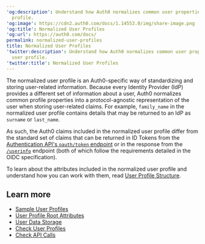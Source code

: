 ---
'og:description': Understand how Auth0 normalizes common user properties in the user
  profile.
'og:image': https://cdn2.auth0.com/docs/1.14553.0/img/share-image.png
'og:title': Normalized User Profiles
'og:url': https://auth0.com/docs/
permalink: normalized-user-profiles
title: Normalized User Profiles
'twitter:description': Understand how Auth0 normalizes common user properties in the
  user profile.
'twitter:title': Normalized User Profiles
---
The normalized user profile is an Auth0-specific way of standardizing and storing user-related information. Because every <Tooltip tip="Identity Provider (IdP): Service that stores and manages digital identities." cta="View Glossary" href="/docs/glossary?term=Identity+Provider">Identity Provider</Tooltip> (IdP) provides a different set of information about a user, Auth0 normalizes common profile properties into a protocol-agnostic representation of the user when storing user-related claims. For example, `family_name` in the normalized user profile contains details that may be returned to an IdP as `surname` or `last_name`.

As such, the Auth0 claims included in the normalized user profile differ from the standard set of claims that can be returned in <Tooltip tip="ID Token: Credential meant for the client itself, rather than for accessing a resource." cta="View Glossary" href="/docs/glossary?term=ID+Tokens">ID Tokens</Tooltip> from the [Authentication API's `oauth/token` endpoint](https://auth0.com/docs/api/authentication#get-token) or in the response from the [`/userinfo`](https://auth0.com/docs/api/authentication#user-profile) endpoint (both of which follow the requirements detailed in the OIDC specification).

To learn about the attributes included in the normalized user profile and understand how you can work with them, read [User Profile Structure](/docs/manage-users/user-accounts/user-profiles/user-profile-structure).

## Learn more

* [Sample User Profiles](/docs/manage-users/user-accounts/user-profiles/sample-user-profiles)
* [User Profile Root Attributes](/docs/manage-users/user-accounts/user-profiles/root-attributes)
* [User Data Storage](/docs/secure/security-guidance/data-security/user-data-storage)
* [Check User Profiles](/docs/troubleshoot/authentication-issues/check-user-profiles)
* [Check API Calls](/docs/troubleshoot/authentication-issues/check-api-calls)